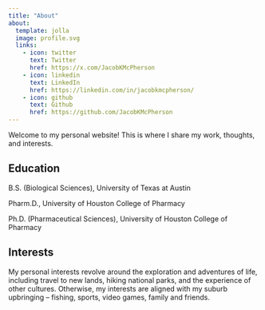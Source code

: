 ```yaml
---
title: "About"
about:
  template: jolla
  image: profile.svg
  links:
    - icon: twitter
      text: Twitter
      href: https://x.com/JacobKMcPherson
    - icon: linkedin
      text: LinkedIn
      href: https://linkedin.com/in/jacobkmcpherson/
    - icon: github
      text: Github
      href: https://github.com/JacobKMcPherson
---
```


Welcome to my personal website! This is where I share my work, thoughts, and interests.

## Education

B.S. (Biological Sciences), University of Texas at Austin

Pharm.D., University of Houston College of Pharmacy

Ph.D. (Pharmaceutical Sciences), University of Houston College of Pharmacy

## Interests


My personal interests revolve around the exploration and adventures of life, including travel to new lands, hiking national parks, and the experience of other cultures. Otherwise, my interests are aligned with my suburb upbringing -- fishing, sports, video games, family and friends. 
